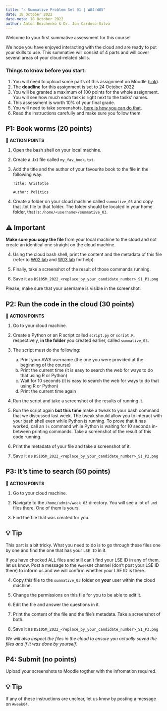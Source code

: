 ```yaml
---
title: "✍️ Summative Problem Set 01 | W04-W05"
date: 18 October 2022
date-meta: 18 October 2022
author: Anton Boichenko & Dr. Jon Cardoso-Silva
---
```


Welcome to your first summative assessment for this course! 

We hope you have enjoyed interacting with the cloud and are ready to put your skills to use. This summative will consist of 4 parts and will cover several areas of your cloud-related skills. 

### Things to know before you start:  
1. You will need to upload some parts of this assignment on Moodle ([link](https://moodle.lse.ac.uk/mod/coursework/view.php?id=1127337)).
2. The **deadline** for this assignment is set to 24 October 2022
3. You will be granted a maximum of 100 points for the whole assignment. You will see how much each task is right next to the tasks' names. 
4. This assessment is worth 10% of your final grade.
5. You will need to take screenshots, [here is how you can do that](https://www.take-a-screenshot.org/). 
6. Read the instructions carefully and make sure you follow them.



## P1: Book worms (20 points)

🎯 **ACTION POINTS**

1. Open the bash shell on your local machine.
2. Create a .txt file called `my_fav_book.txt`.
3. Add the title and the author of your favourite book to the file in the following way:

    ```
    Title: Aristotle

    Author: Politics
    ```

3. Create a folder on your cloud machine called `summative_03` and copy that .txt file to that folder. The folder should be located in your home folder, that is: `/home/<username>/summative_03`.  

::: {.callout-important}
## ⚠️ Important

**Make sure you copy the file** from your local machine to the cloud and not create an identical one straight on the cloud machine.  
:::

4. Using the cloud bash shell, print the content and the metadata of this file (refer to [W02 lab](/weeks/week02/lab.qmd) and [W03 lab](/weeks/week03/lab.qmd) for help). 

5. Finally, take a screenshot of the result of those commands running.

6. Save it as `DS105M_2022_<replace_by_your_candidate_number>_S1_P1.png`

Please, make sure that your username is visible in the screenshot. 


## P2: Run the code in the cloud (30 points)

🎯 **ACTION POINTS**

1. Go to your cloud machine.

2. Create a Python or an R script called `script.py` or `script.R`, respectively, **in the folder** you created earlier, called `summative_03`. 

3. The script must do the following:
    a. Print your AWS username (the one you were provided at the beginning of the course)
    b. Print the current time (it is easy to search the web for ways to do that using R or Python)
    c. Wait for 10 seconds (it is easy to search the web for ways to do that using R or Python)
    d. Print the current time again

4. Run the script and take a screenshot of the results of running it. 

5. Run the script again **but this time** make a tweak to your bash command that we discussed last week. The tweak should allow you to interact with your bash shell even while Python is running. To prove that it has worked, call an `ls` command while Python is waiting for 10 seconds in-between printing commands. 
    Take a screenshot of the result of this code running. 

6. Print the metadata of your file and take a screenshot of it. 

7. Save it as `DS105M_2022_<replace_by_your_candidate_number>_S1_P2.png`


## P3: It's time to search (50 points)

🎯 **ACTION POINTS**

1. Go to your cloud machine.

2. Navigate to the `/home/admin/week_03` directory. You will see a lot of `.md` files there. One of them is yours.

3. Find the file that was created for you.  

::: {.callout-tip}
## 💡 Tip

This part is a bit tricky. What you need to do is to go through these files one by one and find the one that has your `LSE ID` in it.

If you have checked ALL files and still can't find your LSE ID in any of them, let us know. Post a message to the `#week04` channel (don't post your LSE ID there) to inform us and we will confirm whether your LSE ID is there.
:::

4. Copy this file to the `summative_03` folder on **your** user within the cloud machine. 

5. Change the permissions on this file for you to be able to edit it.

6. Edit the file and answer the questions in it.

7. Print the content of the file and the file's metadata. Take a screenshot of both. 

8. Save it as `DS105M_2022_<replace_by_your_candidate_number>_S1_P3.png`

_We will also inspect the files in the cloud to ensure you actually saved the files and if it was done by yourself._

## P4: Submit (no points)

Upload your screenshots to Moodle togther with the infromation required. 

::: {.callout-tip}
## 💡 Tip

If any of these instructions are unclear, let us know by posting a message on `#week04`.
:::